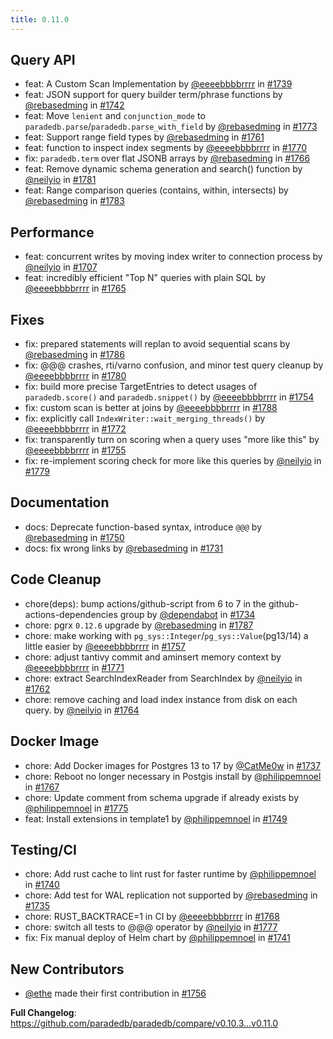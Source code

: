 ```yaml
---
title: 0.11.0
---
```


## Query API

- feat: A Custom Scan Implementation by [@eeeebbbbrrrr](https://github.com/eeeebbbbrrrr) in [#1739](https://github.com/paradedb/paradedb/pull/1739)
- feat: JSON support for query builder term/phrase functions by [@rebasedming](https://github.com/rebasedming) in [#1742](https://github.com/paradedb/paradedb/pull/1742)
- feat: Move `lenient` and `conjunction_mode` to `paradedb.parse`/`paradedb.parse_with_field` by [@rebasedming](https://github.com/rebasedming) in [#1773](https://github.com/paradedb/paradedb/pull/1773)
- feat: Support range field types by [@rebasedming](https://github.com/rebasedming) in [#1761](https://github.com/paradedb/paradedb/pull/1761)
- feat: function to inspect index segments by [@eeeebbbbrrrr](https://github.com/eeeebbbbrrrr) in [#1770](https://github.com/paradedb/paradedb/pull/1770)
- fix: `paradedb.term` over flat JSONB arrays by [@rebasedming](https://github.com/rebasedming) in [#1766](https://github.com/paradedb/paradedb/pull/1766)
- feat: Remove dynamic schema generation and search() function by [@neilyio](https://github.com/neilyio) in [#1781](https://github.com/paradedb/paradedb/pull/1781)
- feat: Range comparison queries (contains, within, intersects) by [@rebasedming](https://github.com/rebasedming) in [#1783](https://github.com/paradedb/paradedb/pull/1783)

## Performance

- feat: concurrent writes by moving index writer to connection process by [@neilyio](https://github.com/neilyio) in [#1707](https://github.com/paradedb/paradedb/pull/1707)
- feat: incredibly efficient "Top N" queries with plain SQL by [@eeeebbbbrrrr](https://github.com/eeeebbbbrrrr) in [#1765](https://github.com/paradedb/paradedb/pull/1765)

## Fixes

- fix: prepared statements will replan to avoid sequential scans by [@rebasedming](https://github.com/rebasedming) in [#1786](https://github.com/paradedb/paradedb/pull/1786)
- fix: @@@ crashes, rti/varno confusion, and minor test query cleanup by [@eeeebbbbrrrr](https://github.com/eeeebbbbrrrr) in [#1780](https://github.com/paradedb/paradedb/pull/1780)
- fix: build more precise TargetEntries to detect usages of `paradedb.score()` and `paradedb.snippet()` by [@eeeebbbbrrrr](https://github.com/eeeebbbbrrrr) in [#1754](https://github.com/paradedb/paradedb/pull/1754)
- fix: custom scan is better at joins by [@eeeebbbbrrrr](https://github.com/eeeebbbbrrrr) in [#1788](https://github.com/paradedb/paradedb/pull/1788)
- fix: explicitly call `IndexWriter::wait_merging_threads()` by [@eeeebbbbrrrr](https://github.com/eeeebbbbrrrr) in [#1772](https://github.com/paradedb/paradedb/pull/1772)
- fix: transparently turn on scoring when a query uses "more like this" by [@eeeebbbbrrrr](https://github.com/eeeebbbbrrrr) in [#1755](https://github.com/paradedb/paradedb/pull/1755)
- fix: re-implement scoring check for more like this queries by [@neilyio](https://github.com/neilyio) in [#1779](https://github.com/paradedb/paradedb/pull/1779)

## Documentation

- docs: Deprecate function-based syntax, introduce `@@@` by [@rebasedming](https://github.com/rebasedming) in [#1750](https://github.com/paradedb/paradedb/pull/1750)
- docs: fix wrong links by [@rebasedming](https://github.com/rebasedming) in [#1731](https://github.com/paradedb/paradedb/pull/1731)

## Code Cleanup

- chore(deps): bump actions/github-script from 6 to 7 in the github-actions-dependencies group by [@dependabot](https://github.com/dependabot) in [#1734](https://github.com/paradedb/paradedb/pull/1734)
- chore: pgrx `0.12.6` upgrade by [@rebasedming](https://github.com/rebasedming) in [#1787](https://github.com/paradedb/paradedb/pull/1787)
- chore: make working with `pg_sys::Integer`/`pg_sys::Value`(pg13/14) a little easier by [@eeeebbbbrrrr](https://github.com/eeeebbbbrrrr) in [#1757](https://github.com/paradedb/paradedb/pull/1757)
- chore: adjust tantivy commit and aminsert memory context by [@eeeebbbbrrrr](https://github.com/eeeebbbbrrrr) in [#1771](https://github.com/paradedb/paradedb/pull/1771)
- chore: extract SearchIndexReader from SearchIndex by [@neilyio](https://github.com/neilyio) in [#1762](https://github.com/paradedb/paradedb/pull/1762)
- chore: remove caching and load index instance from disk on each query. by [@neilyio](https://github.com/neilyio) in [#1764](https://github.com/paradedb/paradedb/pull/1764)

## Docker Image

- chore: Add Docker images for Postgres 13 to 17 by [@CatMe0w](https://github.com/CatMe0w) in [#1737](https://github.com/paradedb/paradedb/pull/1737)
- chore: Reboot no longer necessary in Postgis install by [@philippemnoel](https://github.com/philippemnoel) in [#1767](https://github.com/paradedb/paradedb/pull/1767)
- chore: Update comment from schema upgrade if already exists by [@philippemnoel](https://github.com/philippemnoel) in [#1775](https://github.com/paradedb/paradedb/pull/1775)
- feat: Install extensions in template1 by [@philippemnoel](https://github.com/philippemnoel) in [#1749](https://github.com/paradedb/paradedb/pull/1749)

## Testing/CI

- chore: Add rust cache to lint rust for faster runtime by [@philippemnoel](https://github.com/philippemnoel) in [#1740](https://github.com/paradedb/paradedb/pull/1740)
- chore: Add test for WAL replication not supported by [@rebasedming](https://github.com/rebasedming) in [#1735](https://github.com/paradedb/paradedb/pull/1735)
- chore: RUST_BACKTRACE=1 in CI by [@eeeebbbbrrrr](https://github.com/eeeebbbbrrrr) in [#1768](https://github.com/paradedb/paradedb/pull/1768)
- chore: switch all tests to @@@ operator by [@neilyio](https://github.com/neilyio) in [#1777](https://github.com/paradedb/paradedb/pull/1777)
- fix: Fix manual deploy of Helm chart by [@philippemnoel](https://github.com/philippemnoel) in [#1741](https://github.com/paradedb/paradedb/pull/1741)

## New Contributors

- [@ethe](https://github.com/ethe) made their first contribution in [#1756](https://github.com/paradedb/paradedb/pull/1756)

**Full Changelog**: https://github.com/paradedb/paradedb/compare/v0.10.3...v0.11.0
